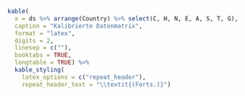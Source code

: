 \renewcommand\arraystretch{.7}
```r
kable(
  x = ds %>% arrange(Country) %>% select(C, H, N, E, A, S, T, G), 
  caption = "Kalibrierte Datenmatrix",
  format = "latex",
  digits = 2,
  linesep = c(""),
  booktabs = TRUE,
  longtable = TRUE) %>%
  kable_styling(
    latex_options = c("repeat_header"),
    repeat_header_text = "\\textit{(Forts.)}")
```
\renewcommand\arraystretch{1}